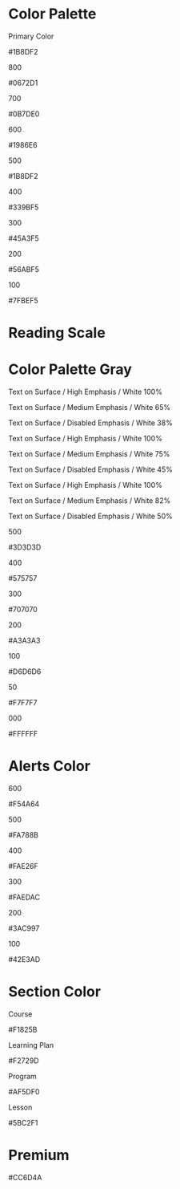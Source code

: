 [comment]: # ( import { Meta } from '@storybook/addon-docs';)

<div className="principal-container-center">

<Meta title="Style Guide/Colours" />

# Color Palette

<div className="container-c">

  <div className="primary">
    <p>Primary Color</p>
    <p>#1B8DF2</p>
  </div>

</div>

<div className="container-c other-colors">
    
  <div className="left">
    <div className="color c800">
      <p>800</p>
      <p>#0672D1</p>
    </div>
    <div className="color c700">
      <p>700</p>
      <p>#0B7DE0</p>
    </div>
    <div className="color c600">
      <p>600</p>
      <p>#1986E6</p>
    </div>
    <div className="color c500">
      <p>500</p>
      <p>#1B8DF2</p>
    </div>
  </div>

  <div className="right">
    <div className="color c400">
      <p>400</p>
      <p>#339BF5</p>
    </div>
    <div className="color c300">
      <p>300</p>
      <p>#45A3F5</p>
    </div>
    <div className="color c200">
      <p>200</p>
      <p>#56ABF5</p>
    </div>
    <div className="color c100">
      <p>100</p>
      <p>#7FBEF5</p>
    </div>
  </div>

</div>

<div className="container-divider">

<h1 className="title">Reading Scale</h1>

<h1 className="title">Color Palette Gray</h1>

</div>
<div className="container-divider">

<div className="container-c scales">

  <div className="scale scale-800">
    <p className="w100">Text on Surface / High Emphasis / White 100%</p>
    <p className="w65">Text on Surface / Medium Emphasis / White 65%</p>
    <p className="w38">Text on Surface / Disabled Emphasis / White 38%</p>
  </div>

  <div className="scale scale-500">
    <p className="w100">Text on Surface / High Emphasis / White 100%</p>
    <p className="w75">Text on Surface / Medium Emphasis / White 75%</p>
    <p className="w45">Text on Surface / Disabled Emphasis / White 45%</p>
  </div>

  <div className="scale scale-100">
    <p className="w100">Text on Surface / High Emphasis / White 100%</p>
    <p className="w82">Text on Surface / Medium Emphasis / White 82%</p>
    <p className="w50">Text on Surface / Disabled Emphasis / White 50%</p>
  </div>

</div>

<div className="container-c c-gray">

  <div className="gray gray-500">
    <p>500</p>
    <p>#3D3D3D</p>
  </div>

  <div className="gray gray-400">
    <p>400</p>
    <p>#575757</p>
  </div>

  <div className="gray gray-300">
    <p>300</p>
    <p>#707070</p>
  </div>

  <div className="gray gray-200">
    <p>200</p>
    <p>#A3A3A3</p>
  </div>

  <div className="gray gray-100">
    <p>100</p>
    <p>#D6D6D6</p>
  </div>

  <div className="gray gray-50">
    <p>50</p>
    <p>#F7F7F7</p>
  </div>

  <div className="gray gray-00">
    <p>000</p>
    <p>#FFFFFF</p>
  </div>

</div>

</div>

# Alerts Color

<div className="container-c alerts-c">

<div className="alerts">

  <div className="color color-600">
    <div className="text">
      <p>600</p>
      <p>#F54A64</p>
    </div>
    <div className="square"></div>
  </div>

  <div className="color color-500">
    <div className="text">
      <p>500</p>
      <p>#FA788B</p>
    </div>
    <div className="square"></div>
  </div>
  
</div>

<div className="alerts">

  <div className="color color-400">
    <div className="text">
      <p>400</p>
      <p>#FAE26F</p>
    </div>
    <div className="square"></div>
  </div>

  <div className="color color-300">
    <div className="text">
      <p>300</p>
      <p>#FAEDAC</p>
    </div>
    <div className="square"></div>
  </div>
  
</div>

<div className="alerts">

  <div className="color color-200">
    <div className="text">
      <p>200</p>
      <p>#3AC997</p>
    </div>
    <div className="square"></div>
  </div>

  <div className="color color-100">
    <div className="text">
      <p>100</p>
      <p>#42E3AD</p>
    </div>
    <div className="square"></div>
  </div>
  
</div>

</div>

# Section Color

<div className="container-c section-color-c">

  <div className="section">
    <p className="text-title">
      Course
    </p>
    <p className="color color-1">
      #F1825B
    </p>
  </div>

  <div className="section">
    <p className="text-title">
      Learning Plan
    </p>
    <p className="color color-2">
      #F2729D
    </p>
  </div>

  <div className="section">
    <p className="text-title">
      Program
    </p>
    <p className="color color-3">
      #AF5DF0
    </p>
  </div>

  <div className="section">
    <p className="text-title">
      Lesson
    </p>
    <p className="color color-4">
      #5BC2F1
    </p>
  </div>

</div>

# Premium

<div className="container-c premium-color-c">

  <p className="color">
    #CC6D4A
  </p>

</div>

</div>